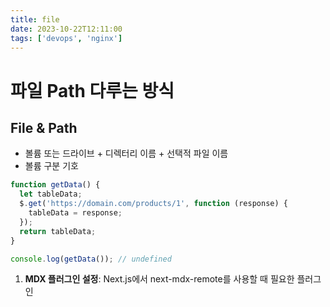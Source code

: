 ```yaml
---
title: file
date: 2023-10-22T12:11:00
tags: ['devops', 'nginx']
---
```


# 파일 Path 다루는 방식

## File & Path

- 볼륨 또는 드라이브 + 디렉터리 이름 + 선택적 파일 이름
- 볼륨 구분 기호

```javascript
function getData() {
  let tableData;
  $.get('https://domain.com/products/1', function (response) {
    tableData = response;
  });
  return tableData;
}

console.log(getData()); // undefined
```

1. **MDX 플러그인 설정**: Next.js에서 next-mdx-remote를 사용할 때 필요한 플러그인
